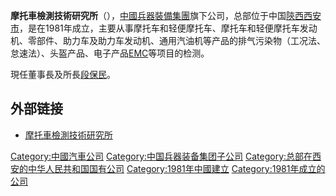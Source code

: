 '''摩托車檢測技術研究所'''（'''{{lang-en|China National Motorcycle Testing Center}}'''），[[中國兵器裝備集團|中國兵器裝備集團]]旗下公司，总部位于中国[[陝西|陝西]][[西安市|西安市]]，是在1981年成立，主要从事摩托车和轻便摩托车、摩托车和轻便摩托车发动机、零部件、助力车及助力车发动机、通用汽油机等产品的排气污染物（工况法、怠速法）、头盔产品、电子产品[[EMC|EMC]]等项目的检测。

現任董事長及所長[[段保民|段保民]]。

== 外部链接 ==
* [https://web.archive.org/web/20190402014631/http://www.cnmtc.com.cn/ 摩托車檢測技術研究所]

[[Category:中國汽車公司|Category:中國汽車公司]]
[[Category:中国兵器装备集团子公司|Category:中国兵器装备集团子公司]]
[[Category:总部在西安的中华人民共和国国有公司|Category:总部在西安的中华人民共和国国有公司]]
[[Category:1981年中國建立|Category:1981年中國建立]]
[[Category:1981年成立的公司|Category:1981年成立的公司]]